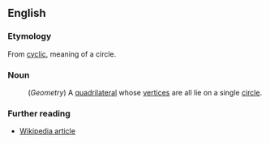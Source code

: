 ==English==

===Etymology===
From [[cyclic]], meaning of a circle.

===Noun===
:(''Geometry'') A [[quadrilateral]] whose [[vertex|vertices]] are all lie on a single [[circle]].

===Further reading===
*[[en:Cyclic quadrilateral|Wikipedia article]]